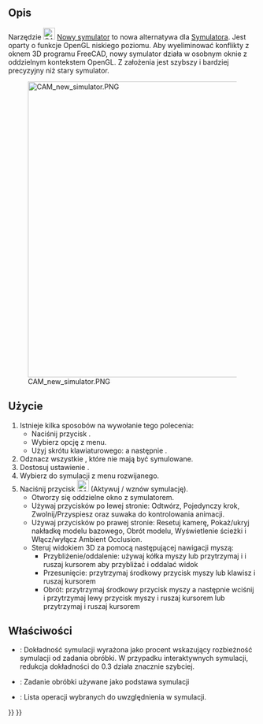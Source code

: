 <languages/>

{{Docnav/pl
|[[CAM_Simulator/pl|Symulator]]
|[[CAM_SelectLoop/pl|Zakończ zaznaczoną pętlę]]
|[[CAM_Workbench/pl|środowisko pracy CAM]]
|IconL=CAM_Simulator.svg
|IconR=CAM_SelectLoop.svg
|IconC=Workbench_CAM.svg
}}

{{GuiCommand/pl
|Name=CAM SimulatorGL
|Name/pl=CAM: Nowy symulator
|MenuLocation=CAM → Nowy symulator
|Workbenches=[[CAM_Workbench/pl|CAM]]
|Shortcut={{KEY|P}} {{KEY|N}}
|Version=1.0
|SeeAlso=[[CAM_Simulator/pl|Symulator]]
}}

<span id="Description"></span>
==Opis==

Narzędzie [[Image:CAM_SimulatorGL.svg|24px]] [[CAM_SimulatorGL/pl|Nowy symulator]] to nowa alternatywa dla [[CAM_Simulator/pl|Symulatora]]. Jest oparty o funkcje OpenGL niskiego poziomu. Aby wyeliminować konflikty z oknem 3D programu FreeCAD, nowy symulator działa w osobnym oknie z oddzielnym kontekstem OpenGL. Z założenia jest szybszy i bardziej precyzyjny niż stary symulator.

[[Image:CAM_new_simulator.PNG|600px]]

<span id="Usage"></span>
==Użycie==

# Istnieje kilka sposobów na wywołanie tego polecenia:
#* Naciśnij przycisk {{Button|[[Image:CAM_SimulatorGL.svg|16px]] [[CAM_SimulatorGL/pl|Nowy symulator]]}}.
#* Wybierz opcję {{MenuCommand|CAM → [[Image:CAM_Simulator.svg|16px]] Nowy symulator}} z menu.
#* Użyj skrótu klawiaturowego: {{KEY|P}} a następnie {{KEY|N}}.
# Odznacz wszystkie {{MenuCommand|Operacje}}, które nie mają być symulowane.
# Dostosuj ustawienie {{MenuCommand|Dokładność}}.
# Wybierz {{MenuCommand|Zadanie}} do symulacji z menu rozwijanego.
# Naciśnij przycisk [[Image:CAM_BPlay.svg|24px]] (Aktywuj / wznów symulację).
#* Otworzy się oddzielne okno z symulatorem.
#* Używaj przycisków po lewej stronie: Odtwórz, Pojedynczy krok, Zwolnij/Przyspiesz oraz suwaka do kontrolowania animacji.
#* Używaj przycisków po prawej stronie: Resetuj kamerę, Pokaż/ukryj nakładkę modelu bazowego, Obrót modelu, Wyświetlenie ścieżki i Włącz/wyłącz Ambient Occlusion.
#* Steruj widokiem 3D za pomocą następującej nawigacji myszą:
#** Przybliżenie/oddalenie: używaj kółka myszy lub przytrzymaj {{KEY|Ctrl}} i {{KEY|Shift}} i ruszaj kursorem aby przybliżać i oddalać widok
#** Przesunięcie: przytrzymaj środkowy przycisk myszy lub klawisz {{KEY|Shift}} i ruszaj kursorem
#** Obrót: przytrzymaj środkowy przycisk myszy a następnie wciśnij i przytrzymaj lewy przycisk myszy i ruszaj kursorem lub przytrzymaj {{KEY|Alt}} i ruszaj kursorem

<span id="Properties"></span>
==Właściwości==

* {{PropertyData|Dokładność}}: Dokładność symulacji wyrażona jako procent wskazujący rozbieżność symulacji od zadania obróbki. W przypadku interaktywnych symulacji, redukcja dokładności do 0.3 działa znacznie szybciej.
* {{PropertyData|Zadanie}}: Zadanie obróbki używane jako podstawa symulacji
* {{PropertyData|Lista operacji}}: Lista operacji wybranych do uwzględnienia w symulacji.


{{Docnav/pl
|[[CAM_Simulator/pl|Symulator]]
|[[CAM_SelectLoop/pl|Zakończ zaznaczoną pętlę]]
|[[CAM_Workbench/pl|środowisko pracy CAM]]
|IconL=CAM_Simulator.svg
|IconR=CAM_SelectLoop.svg
|IconC=Workbench_CAM.svg
}}

{{CAM_Tools_navi{{#translation:}}}}
{{Userdocnavi{{#translation:}}}}